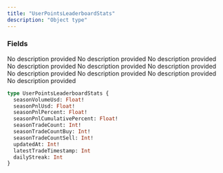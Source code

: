 ```yaml
---
title: "UserPointsLeaderboardStats"
description: "Object type"
---
```


### Fields

<ResponseField name="seasonVolumeUsd" type="Float!" required>
  No description provided
</ResponseField>

<ResponseField name="seasonPnlUsd" type="Float!" required>
  No description provided
</ResponseField>

<ResponseField name="seasonPnlPercent" type="Float!" required>
  No description provided
</ResponseField>

<ResponseField name="seasonPnlCumulativePercent" type="Float!" required>
  No description provided
</ResponseField>

<ResponseField name="seasonTradeCount" type="Int!" required>
  No description provided
</ResponseField>

<ResponseField name="seasonTradeCountBuy" type="Int!" required>
  No description provided
</ResponseField>

<ResponseField name="seasonTradeCountSell" type="Int!" required>
  No description provided
</ResponseField>

<ResponseField name="updatedAt" type="Int!" required>
  No description provided
</ResponseField>

<ResponseField name="latestTradeTimestamp" type="Int">
  No description provided
</ResponseField>

<ResponseField name="dailyStreak" type="Int">
  No description provided
</ResponseField>


```graphql UserPointsLeaderboardStats
type UserPointsLeaderboardStats {
  seasonVolumeUsd: Float!
  seasonPnlUsd: Float!
  seasonPnlPercent: Float!
  seasonPnlCumulativePercent: Float!
  seasonTradeCount: Int!
  seasonTradeCountBuy: Int!
  seasonTradeCountSell: Int!
  updatedAt: Int!
  latestTradeTimestamp: Int
  dailyStreak: Int
}
```
